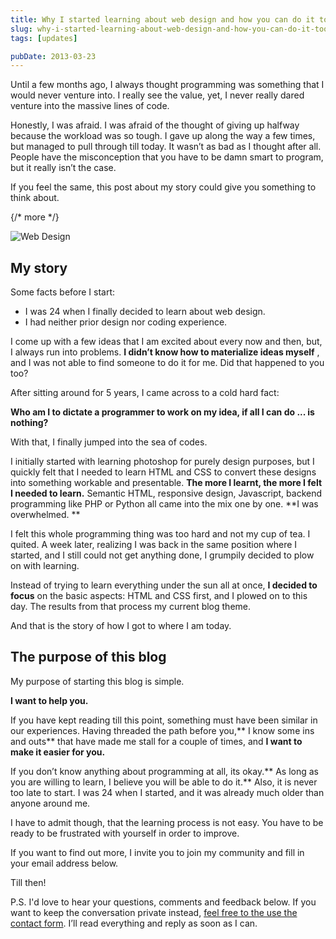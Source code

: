 ```yaml
---
title: Why I started learning about web design and how you can do it too
slug: why-i-started-learning-about-web-design-and-how-you-can-do-it-too
tags: [updates]

pubDate: 2013-03-23
---
```


Until a few months ago, I always thought programming was something that I would never venture into. I really see the value, yet, I never really dared venture into the massive lines of code.

Honestly, I was afraid. I was afraid of the thought of giving up halfway because the workload was so tough. I gave up along the way a few times, but managed to pull through till today. It wasn’t as bad as I thought after all. People have the misconception that you have to be damn smart to program, but it really isn’t the case.

If you feel the same, this post about my story could give you something to think about.

{/* more */}

<Image src="/assets/2013/03/Web-Design.jpg" alt="Web Design" />

## My story

Some facts before I start:

- I was 24 when I finally decided to learn about web design.
- I had neither prior design nor coding experience.

I come up with a few ideas that I am excited about every now and then, but, I always run into problems. **I didn’t know how to materialize ideas myself** , and I was not able to find someone to do it for me. Did that happened to you too?

After sitting around for 5 years, I came across to a cold hard fact:

**Who am I to dictate a programmer to work on my idea, if all I can do ... is nothing?**

With that, I finally jumped into the sea of codes.

I initially started with learning photoshop for purely design purposes, but I quickly felt that I needed to learn HTML and CSS to convert these designs into something workable and presentable. **The more I learnt, the more I felt I needed to learn.** Semantic HTML, responsive design, Javascript, backend programming like PHP or Python all came into the mix one by one. **I was overwhelmed. **

I felt this whole programming thing was too hard and not my cup of tea. I quited. A week later, realizing I was back in the same position where I started, and I still could not get anything done, I grumpily decided to plow on with learning.

Instead of trying to learn everything under the sun all at once, **I decided to focus** on the basic aspects: HTML and CSS first, and I plowed on to this day. The results from that process my current blog theme.

And that is the story of how I got to where I am today.

## The purpose of this blog

My purpose of starting this blog is simple.

**I want to help you.**

If you have kept reading till this point, something must have been similar in our experiences. Having threaded the path before you,** I know some ins and outs** that have made me stall for a couple of times, and **I want to make it easier for you.**

If you don’t know anything about programming at all, its okay.** As long as you are willing to learn, I believe you will be able to do it.** Also, it is never too late to start. I was 24 when I started, and it was already much older than anyone around me.

I have to admit though, that the learning process is not easy. You have to be ready to be frustrated with yourself in order to improve.

If you want to find out more, I invite you to join my community and fill in your email address below.

Till then!

P.S. I'd love to hear your questions, comments and feedback below. If you want to keep the conversation private instead, <a href="/contact/">feel free to the use the contact form</a>. I’ll read everything and reply as soon as I can.
